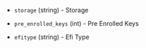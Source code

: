 <!-- Code generated from the comments of the efiConfig struct in builder/proxmox/common/config.go; DO NOT EDIT MANUALLY -->

- `storage` (string) - Storage

- `pre_enrolled_keys` (int) - Pre Enrolled Keys

- `efitype` (string) - Efi Type

<!-- End of code generated from the comments of the efiConfig struct in builder/proxmox/common/config.go; -->
